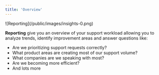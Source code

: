 ```yaml
---
title: 'Overview'
---
```


<Frame>![Reporting](/public/images/insights-0.png)</Frame>

**Reporting** give you an overview of your support workload allowing you to analyze trends, identify improvement areas and answer questions like:

- Are we prioritizing support requests correctly?
- What product areas are creating most of our support volume?
- What companies are we speaking with most?
- Are we becoming more efficient?
- And lots more